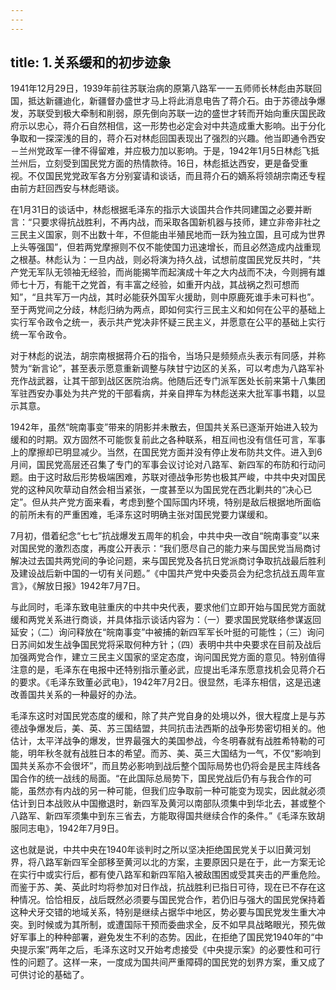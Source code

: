 ```yaml
---
---
---
```

title: 1.关系缓和的初步迹象
---



1941年12月29日，1939年前往苏联治病的原第八路军一一五师师长林彪由苏联回国，抵达新疆迪化，新疆督办盛世才马上将此消息电告了蒋介石。由于苏德战争爆发，苏联受到极大牵制和削弱，原先倒向苏联一边的盛世才转而开始向重庆国民政府示以忠心，蒋介石自然相信，这一形势也必定会对中共造成重大影响。出于分化争取和一探深浅的目的，蒋介石对林彪回国表现出了强烈的兴趣。他当即通令西安－兰州党政军一律不得留难，并应极力加以影响。于是，1942年1月5日林彪飞抵兰州后，立刻受到国民党方面的热情款待。16日，林彪抵达西安，更是备受重视。不仅国民党党政军各方分别宴请和谈话，而且蒋介石的嫡系将领胡宗南还专程由前方赶回西安与林彪晤谈。

在1月31日的谈话中，林彪根据毛泽东的指示大谈国共合作共同建国之必要并断言：“只要求得抗战胜利，不再内战，而采取各国新机器与技师，建立非帝非社之三民主义国家，则不出数十年，不但能由半殖民地而一跃为独立国，且可成为世界上头等强国”，但若两党摩擦则不仅不能使国力迅速增长，而且必然造成内战重现之根基。林彪认为：一旦内战，则必将演为持久战，试想前度国民党反共时，“共产党无军队无领袖无经验，而尚能揭竿而起演成十年之大内战而不决，今则拥有雄师七十万，有能干之党首，有丰富之经验，如重开内战，其战祸之烈可想而知”，“且共军万一内战，其时必能获外国军火援助，则中原鹿死谁手未可料也”。至于两党间之分歧，林彪归纳为两点，即如何实行三民主义和如何在公平的基础上实行军令政令之统一，表示共产党决非怀疑三民主义，并愿意在公平的基础上实行统一军令政令。

对于林彪的说法，胡宗南根据蒋介石的指令，当场只是频频点头表示有同感，并称赞为“新言论”，甚至表示愿意重新调整与陕甘宁边区的关系，可以考虑为八路军补充作战武器，让其干部到战区医院治病。他随后还专门派军医处长前来第十八集团军驻西安办事处为共产党的干部看病，并亲自押车为林彪送来大批军事书籍，以显示其意。

1942年，虽然“皖南事变”带来的阴影并未散去，但国共关系已逐渐开始进入较为缓和的时期。双方固然不可能恢复前此之各种联系，相互间也没有信任可言，军事上的摩擦却已明显减少。当然，在国民党方面并没有停止发布防共文件。进入到6月间，国民党高层还召集了专门的军事会议讨论对八路军、新四军的布防和行动问题。由于这时敌后形势极端困难，苏联对德战争形势也极其严峻，中共中央对国民党的这种风吹草动自然会相当紧张，一度甚至以为国民党在西北剿共的“决心已定”。但从共产党方面来看，考虑到整个国际国内环境，特别是敌后根据地所面临的前所未有的严重困难，毛泽东这时明确主张对国民党要力谋缓和。

7月初，借着纪念“七七”抗战爆发五周年的机会，中共中央一改自“皖南事变”以来对国民党的激烈态度，再度公开表示：“我们愿尽自己的能力来与国民党当局商讨解决过去国共两党间的争论问题，来与国民党及各抗日党派商讨争取抗战最后胜利及建设战后新中国的一切有关问题。”《中国共产党中央委员会为纪念抗战五周年宣言》，《解放日报》1942年7月7日。

与此同时，毛泽东致电驻重庆的中共中央代表，要求他们立即开始与国民党方面就缓和两党关系进行商谈，并具体指示谈话内容为：（一）要求国民党联络参谋返回延安；（二）询问释放在“皖南事变”中被捕的新四军军长叶挺的可能性；（三）询问日苏间如发生战争国民党将采取何种方针；（四）表明中共中央要求在目前及战后加强两党合作，建立三民主义国家的坚定态度，询问国民党方面的意见。特别值得注意的是，毛泽东在电报中还特别指示董必武，应提出毛泽东愿意找机会见蒋介石的要求。《毛泽东致董必武电》，1942年7月2日。很显然，毛泽东相信，这是迅速改善国共关系的一种最好的办法。

毛泽东这时对国民党态度的缓和，除了共产党自身的处境以外，很大程度上是与苏德战争爆发后，美、英、苏三国结盟，共同抗击法西斯的战争形势密切相关的。他估计，太平洋战争的爆发，世界最强大的美国参战，今冬明春就有战胜希特勒的可能，明年秋冬就有战胜日本的希望。而苏、美、英三大国结为一气，不仅“影响到国共关系亦不会很坏”，而且势必影响到战后整个国际局势也仍将会是民主阵线各国合作的统一战线的局面。“在此国际总局势下，国民党战后仍有与我合作的可能，虽然亦有内战的另一种可能，但我们应争取前一种可能变为现实，因此就必须估计到日本战败从中国撤退时，新四军及黄河以南部队须集中到华北去，甚或整个八路军、新四军须集中到东三省去，方能取得国共继续合作的条件。”《毛泽东致胡服同志电》，1942年7月9日。

这也就是说，中共中央在1940年谈判时之所以坚决拒绝国民党关于以旧黄河划界，将八路军新四军全部移至黄河以北的方案，主要原因只是在于，此一方案无论在实行中或实行后，都有使八路军和新四军陷入被敌围困或受其夹击的严重危险。而鉴于苏、美、英此时均将参加对日作战，抗战胜利已指日可待，现在已不存在这种情况。恰恰相反，战后既然必须要与国民党合作，若仍旧与强大的国民党保持着这种犬牙交错的地域关系，特别是继续占据华中地区，势必要与国民党发生重大冲突。到时候或为其所制，或遭国际干预而委曲求全，反不如早具战略眼光，预先做好军事上的种种部署，避免发生不利的态势。因此，在拒绝了国民党1940年的“中央提示案”两年之后，毛泽东这时又开始考虑接受《中央提示案》的必要性和可行性的问题了。这样一来，一度成为国共间严重障碍的国民党的划界方案，重又成了可供讨论的基础了。